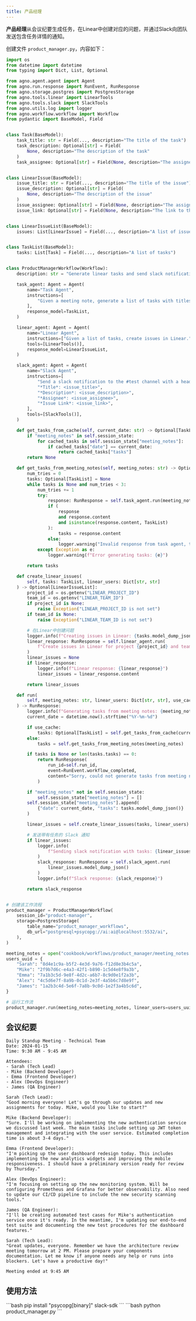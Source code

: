 ```yaml
---
title: 产品经理
---
```

**产品经理**从会议纪要生成任务，在Linear中创建对应的问题，并通过Slack向团队发送包含任务详情的通知。

创建文件 `product_manager.py`，内容如下：

```python product_manager.py
import os
from datetime import datetime
from typing import Dict, List, Optional

from agno.agent.agent import Agent
from agno.run.response import RunEvent, RunResponse
from agno.storage.postgres import PostgresStorage
from agno.tools.linear import LinearTools
from agno.tools.slack import SlackTools
from agno.utils.log import logger
from agno.workflow.workflow import Workflow
from pydantic import BaseModel, Field


class Task(BaseModel):
    task_title: str = Field(..., description="The title of the task")
    task_description: Optional[str] = Field(
        None, description="The description of the task"
    )
    task_assignee: Optional[str] = Field(None, description="The assignee of the task")


class LinearIssue(BaseModel):
    issue_title: str = Field(..., description="The title of the issue")
    issue_description: Optional[str] = Field(
        None, description="The description of the issue"
    )
    issue_assignee: Optional[str] = Field(None, description="The assignee of the issue")
    issue_link: Optional[str] = Field(None, description="The link to the issue")


class LinearIssueList(BaseModel):
    issues: List[LinearIssue] = Field(..., description="A list of issues")


class TaskList(BaseModel):
    tasks: List[Task] = Field(..., description="A list of tasks")


class ProductManagerWorkflow(Workflow):
    description: str = "Generate linear tasks and send slack notifications to the team from meeting notes."

    task_agent: Agent = Agent(
        name="Task Agent",
        instructions=[
            "Given a meeting note, generate a list of tasks with titles, descriptions and assignees."
        ],
        response_model=TaskList,
    )

    linear_agent: Agent = Agent(
        name="Linear Agent",
        instructions=["Given a list of tasks, create issues in Linear."],
        tools=[LinearTools()],
        response_model=LinearIssueList,
    )

    slack_agent: Agent = Agent(
        name="Slack Agent",
        instructions=[
            "Send a slack notification to the #test channel with a heading (bold text) including the current date and tasks in the following format: ",
            "*Title*: <issue_title>",
            "*Description*: <issue_description>",
            "*Assignee*: <issue_assignee>",
            "*Issue Link*: <issue_link>",
        ],
        tools=[SlackTools()],
    )

    def get_tasks_from_cache(self, current_date: str) -> Optional[TaskList]:
        if "meeting_notes" in self.session_state:
            for cached_tasks in self.session_state["meeting_notes"]:
                if cached_tasks["date"] == current_date:
                    return cached_tasks["tasks"]
        return None

    def get_tasks_from_meeting_notes(self, meeting_notes: str) -> Optional[TaskList]:
        num_tries = 0
        tasks: Optional[TaskList] = None
        while tasks is None and num_tries < 3:
            num_tries += 1
            try:
                response: RunResponse = self.task_agent.run(meeting_notes)
                if (
                    response
                    and response.content
                    and isinstance(response.content, TaskList)
                ):
                    tasks = response.content
                else:
                    logger.warning("Invalid response from task agent, trying again...")
            except Exception as e:
                logger.warning(f"Error generating tasks: {e}")

        return tasks

    def create_linear_issues(
        self, tasks: TaskList, linear_users: Dict[str, str]
    ) -> Optional[LinearIssueList]:
        project_id = os.getenv("LINEAR_PROJECT_ID")
        team_id = os.getenv("LINEAR_TEAM_ID")
        if project_id is None:
            raise Exception("LINEAR_PROJECT_ID is not set")
        if team_id is None:
            raise Exception("LINEAR_TEAM_ID is not set")

        # 在Linear中创建问题
        logger.info(f"Creating issues in Linear: {tasks.model_dump_json()}")
        linear_response: RunResponse = self.linear_agent.run(
            f"Create issues in Linear for project {project_id} and team {team_id}: {tasks.model_dump_json()} and here is the dictionary of users and their uuid: {linear_users}. If you fail to create an issue, try again."
        )
        linear_issues = None
        if linear_response:
            logger.info(f"Linear response: {linear_response}")
            linear_issues = linear_response.content

        return linear_issues

    def run(
        self, meeting_notes: str, linear_users: Dict[str, str], use_cache: bool = False
    ) -> RunResponse:
        logger.info(f"Generating tasks from meeting notes: {meeting_notes}")
        current_date = datetime.now().strftime("%Y-%m-%d")

        if use_cache:
            tasks: Optional[TaskList] = self.get_tasks_from_cache(current_date)
        else:
            tasks = self.get_tasks_from_meeting_notes(meeting_notes)

        if tasks is None or len(tasks.tasks) == 0:
            return RunResponse(
                run_id=self.run_id,
                event=RunEvent.workflow_completed,
                content="Sorry, could not generate tasks from meeting notes.",
            )

        if "meeting_notes" not in self.session_state:
            self.session_state["meeting_notes"] = []
        self.session_state["meeting_notes"].append(
            {"date": current_date, "tasks": tasks.model_dump_json()}
        )

        linear_issues = self.create_linear_issues(tasks, linear_users)

        # 发送带有任务的 Slack 通知
        if linear_issues:
            logger.info(
                f"Sending slack notification with tasks: {linear_issues.model_dump_json()}"
            )
            slack_response: RunResponse = self.slack_agent.run(
                linear_issues.model_dump_json()
            )
            logger.info(f"Slack response: {slack_response}")

        return slack_response


# 创建该工作流程
product_manager = ProductManagerWorkflow(
    session_id="product-manager",
    storage=PostgresStorage(
        table_name="product_manager_workflows",
        db_url="postgresql+psycopg://ai:ai@localhost:5532/ai",
    ),
)

meeting_notes = open("cookbook/workflows/product_manager/meeting_notes.txt", "r").read()
users_uuid = {
    "Sarah": "8d4e1c9a-b5f2-4e3d-9a76-f12d8e3b4c5a",
    "Mike": "2f9b7d6c-e4a3-42f1-b890-1c5d4e8f9a3b",
    "Emma": "7a1b3c5d-9e8f-4d2c-a6b7-8c9d0e1f2a3b",
    "Alex": "4c5d6e7f-8a9b-0c1d-2e3f-4a5b6c7d8e9f",
    "James": "1a2b3c4d-5e6f-7a8b-9c0d-1e2f3a4b5c6d",
}

# 运行工作流
product_manager.run(meeting_notes=meeting_notes, linear_users=users_uuid)
```

## 会议纪要

```text meeting_notes.txt
Daily Standup Meeting - Technical Team
Date: 2024-01-15
Time: 9:30 AM - 9:45 AM

Attendees:
- Sarah (Tech Lead)
- Mike (Backend Developer)
- Emma (Frontend Developer)
- Alex (DevOps Engineer)
- James (QA Engineer)

Sarah (Tech Lead):
"Good morning everyone! Let's go through our updates and new assignments for today. Mike, would you like to start?"

Mike (Backend Developer):
"Sure. I'll be working on implementing the new authentication service we discussed last week. The main tasks include setting up JWT token management and integrating with the user service. Estimated completion time is about 3-4 days."

Emma (Frontend Developer):
"I'm picking up the user dashboard redesign today. This includes implementing the new analytics widgets and improving the mobile responsiveness. I should have a preliminary version ready for review by Thursday."

Alex (DevOps Engineer):
"I'm focusing on setting up the new monitoring system. Will be configuring Prometheus and Grafana for better observability. Also need to update our CI/CD pipeline to include the new security scanning tools."

James (QA Engineer):
"I'll be creating automated test cases for Mike's authentication service once it's ready. In the meantime, I'm updating our end-to-end test suite and documenting the new test procedures for the dashboard features."

Sarah (Tech Lead):
"Great updates, everyone. Remember we have the architecture review meeting tomorrow at 2 PM. Please prepare your components documentation. Let me know if anyone needs any help or runs into blockers. Let's have a productive day!"

Meeting ended at 9:45 AM

```

## 使用方法

<Steps>
  <Snippet file="create-venv-step.mdx" />

  <Step title="安装库">
    ```bash
    pip install "psycopg[binary]" slack-sdk
    ```
  </Step>

  <Step title="运行智能体">
    ```bash
    python product_manager.py
    ```
  </Step>

</Steps>